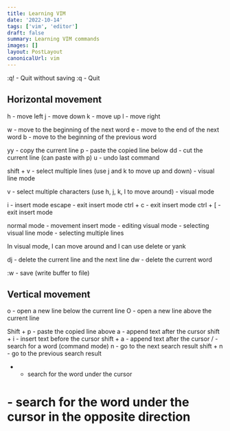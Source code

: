 ```yaml
---
title: Learning VIM
date: '2022-10-14'
tags: ['vim', 'editor']
draft: false
summary: Learning VIM commands
images: []
layout: PostLayout
canonicalUrl: vim
---
```


:q! - Quit without saving
:q - Quit

## Horizontal movement

h - move left
j - move down
k - move up
l - move right

w - move to the beginning of the next word
e - move to the end of the next word
b - move to the beginning of the previous word

yy - copy the current line
p - paste the copied line below
dd - cut the current line (can paste with p)
u - undo last command

shift + v - select multiple lines (use j and k to move up and down) - visual line mode

v - select multiple characters (use h, j, k, l to move around) - visual mode

i - insert mode
escape - exit insert mode
ctrl + c - exit insert mode
ctrl + [ - exit insert mode

normal mode - movement
insert mode - editing
visual mode - selecting
visual line mode - selecting multiple lines

In visual mode, I can move around and I can use delete or yank

dj - delete the current line and the next line
dw - delete the current word

:w - save (write buffer to file)

## Vertical movement

o - open a new line below the current line
O - open a new line above the current line

Shift + p - paste the copied line above
a - append text after the cursor
shift + i - insert text before the cursor
shift + a - append text after the cursor
/ - search for a word (command mode)
n - go to the next search result
shift + n - go to the previous search result

- - search for the word under the cursor

# - search for the word under the cursor in the opposite direction

